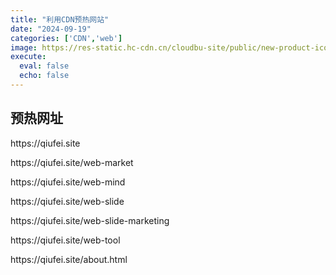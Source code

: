 ```yaml
---
title: "利用CDN预热网站"
date: "2024-09-19"
categories: ['CDN','web']
image: https://res-static.hc-cdn.cn/cloudbu-site/public/new-product-icon/ContentDeliveryEdgeComputing/CDN.png
execute:
  eval: false
  echo: false
---
```


## 预热网址

https://qiufei.site

https://qiufei.site/web-market

https://qiufei.site/web-mind

https://qiufei.site/web-slide

https://qiufei.site/web-slide-marketing

https://qiufei.site/web-tool

https://qiufei.site/about.html